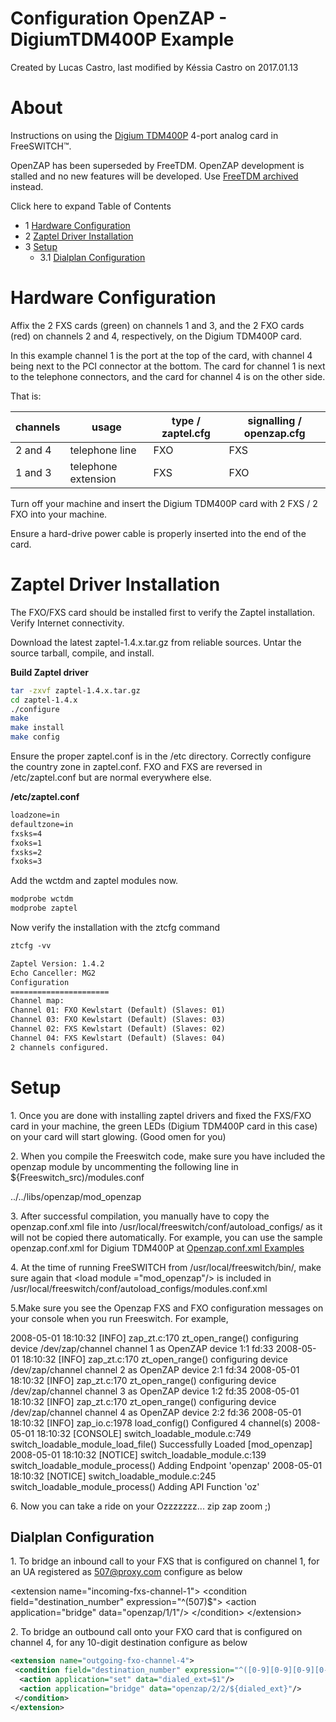
# Configuration OpenZAP - DigiumTDM400P Example 

 Created by  Lucas Castro, last modified by  Késsia Castro on 2017.01.13

# About

Instructions on using the [Digium TDM400P](http://www.digium.com/en/products/telephony-cards/analog/4-port) 4-port analog card in FreeSWITCH™.

OpenZAP has been superseded by FreeTDM. OpenZAP development is stalled and no new features will be developed. Use [FreeTDM archived](https://freeswitch.org/confluence/pages/viewpage.action?pageId=7766119) instead.

Click here to expand Table of Contents

* 1 [Hardware Configuration](#-freeswitch--configuration-openzap---digiumtdm400p-example-)
* 2 [Zaptel Driver Installation](#zaptel-driver-installation)
* 3 [Setup](#-freeswitch--configuration-openzap---digiumtdm400p-example-)  
   * 3.1 [Dialplan Configuration](#-freeswitch--configuration-openzap---digiumtdm400p-example-)

# Hardware Configuration

Affix the 2 FXS cards (green) on channels 1 and 3, and the 2 FXO cards (red) on channels 2 and 4, respectively, on the Digium TDM400P card.

In this example channel 1 is the port at the top of the card, with channel 4 being next to the PCI connector at the bottom. The card for channel 1 is next to the telephone connectors, and the card for channel 4 is on the other side.

That is:

| channels | usage               | type / zaptel.cfg | signalling / openzap.cfg |
| -------- | ------------------- | ----------------- | ------------------------ |
| 2 and 4  | telephone line      | FXO               | FXS                      |
| 1 and 3  | telephone extension | FXS               | FXO                      |

Turn off your machine and insert the Digium TDM400P card with 2 FXS / 2 FXO into your machine.

Ensure a hard-drive power cable is properly inserted into the end of the card.

# Zaptel Driver Installation

The FXO/FXS card should be installed first to verify the Zaptel installation. Verify Internet connectivity.

Download the latest zaptel-1.4.x.tar.gz from reliable sources. Untar the source tarball, compile, and install.

**Build Zaptel driver**

```bash
tar -zxvf zaptel-1.4.x.tar.gz
cd zaptel-1.4.x
./configure
make
make install
make config
```

Ensure the proper zaptel.conf is in the /etc directory. Correctly configure the country zone in zaptel.conf. FXO and FXS are reversed in /etc/zaptel.conf but are normal everywhere else.

**/etc/zaptel.conf**

```xml
loadzone=in
defaultzone=in
fxsks=4
fxoks=1
fxsks=2
fxoks=3 
```

Add the wctdm and zaptel modules now.

```xml
modprobe wctdm
modprobe zaptel
```

Now verify the installation with the ztcfg command

```xml
ztcfg -vv

Zaptel Version: 1.4.2
Echo Canceller: MG2
Configuration
======================
Channel map:
Channel 01: FXO Kewlstart (Default) (Slaves: 01)
Channel 03: FXO Kewlstart (Default) (Slaves: 03)
Channel 02: FXS Kewlstart (Default) (Slaves: 02)
Channel 04: FXS Kewlstart (Default) (Slaves: 04)
2 channels configured.

```

# Setup

1\. Once you are done with installing zaptel drivers and fixed the FXS/FXO card in your machine, the green LEDs (Digium TDM400P card in this case) on your card will start glowing. (Good omen for you)

2\. When you compile the Freeswitch code, make sure you have included the openzap module by uncommenting the following line in ${Freeswitch\_src)/modules.conf

../../libs/openzap/mod\_openzap

3\. After successful compilation, you manually have to copy the openzap.conf.xml file into /usr/local/freeswitch/conf/autoload\_configs/ as it will not be copied there automatically. For example, you can use the sample openzap.conf.xml for Digium TDM400P at [Openzap.conf.xml Examples](./Openzap-Configuration-Examples_7766117.mdx#about)

4\. At the time of running FreeSWITCH from /usr/local/freeswitch/bin/, make sure again that &lt;load module ="mod\_openzap"/> is included in /usr/local/freeswitch/conf/autoload\_configs/modules.conf.xml

5.Make sure you see the Openzap FXS and FXO configuration messages on your console when you run Freeswitch. For example,

2008-05-01 18:10:32 [INFO] zap_zt.c:170 zt_open_range() configuring device /dev/zap/channel channel 1 as OpenZAP  device 1:1 fd:33
2008-05-01 18:10:32 [INFO] zap_zt.c:170 zt_open_range() configuring device /dev/zap/channel channel 2 as OpenZAP  device 2:1 fd:34
2008-05-01 18:10:32 [INFO] zap_zt.c:170 zt_open_range() configuring device /dev/zap/channel channel 3 as OpenZAP  device 1:2 fd:35
2008-05-01 18:10:32 [INFO] zap_zt.c:170 zt_open_range() configuring device /dev/zap/channel channel 4 as OpenZAP device 2:2 fd:36
2008-05-01 18:10:32 [INFO] zap_io.c:1978 load_config() Configured 4 channel(s)
2008-05-01 18:10:32 [CONSOLE] switch_loadable_module.c:749 switch_loadable_module_load_file() Successfully Loaded [mod_openzap]
2008-05-01 18:10:32 [NOTICE] switch_loadable_module.c:139 switch_loadable_module_process() Adding Endpoint 'openzap'
2008-05-01 18:10:32 [NOTICE] switch_loadable_module.c:245 switch_loadable_module_process() Adding API Function 'oz'

6\. Now you can take a ride on your Ozzzzzzz... zip zap zoom ;)

## Dialplan Configuration

1\. To bridge an inbound call to your FXS that is configured on channel 1, for an UA registered as 507@proxy.com configure as below

&lt;extension name="incoming-fxs-channel-1">
  &lt;condition field="destination_number" expression="^(507)$">
    &lt;action application="bridge" data="openzap/1/1"/>
  &lt;/condition>
&lt;/extension>

2\. To bridge an outbound call onto your FXO card that is configured on channel 4, for any 10-digit destination configure as below

```xml
<extension name="outgoing-fxo-channel-4">
 <condition field="destination_number" expression="^([0-9][0-9][0-9][0-9][0-9][0-9][0-9][0-9][0-9][0-9])$"> 
  <action application="set" data="dialed_ext=$1"/> 
  <action application="bridge" data="openzap/2/2/${dialed_ext}"/> 
 </condition> 
</extension>
```


